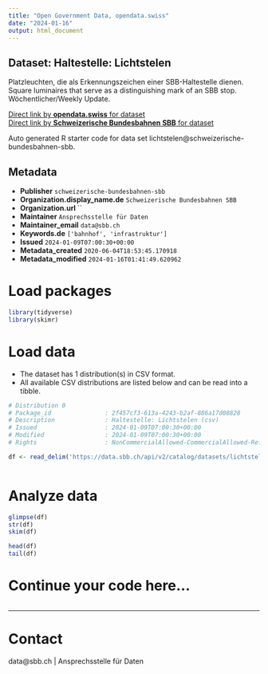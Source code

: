 ```yaml
---
title: "Open Government Data, opendata.swiss"
date: "2024-01-16"
output: html_document
---
```


## Dataset: Haltestelle: Lichtstelen

Platzleuchten, die als Erkennungszeichen einer SBB-Haltestelle dienen. Square luminaires that serve as a distinguishing mark of an SBB stop. Wöchentlicher/Weekly Update.

[Direct link by **opendata.swiss** for dataset](https://opendata.swiss/de/dataset/haltestelle-lichtstelen)<br>
[Direct link by **Schweizerische Bundesbahnen SBB** for dataset](https://data.sbb.ch/explore/dataset/lichtstelen/)

Auto generated R starter code for data set lichtstelen@schweizerische-bundesbahnen-sbb.

## Metadata

- **Publisher** `schweizerische-bundesbahnen-sbb`
- **Organization.display_name.de** `Schweizerische Bundesbahnen SBB`
- **Organization.url** ``
- **Maintainer** `Ansprechsstelle für Daten`
- **Maintainer_email** `data@sbb.ch`
- **Keywords.de** `['bahnhof', 'infrastruktur']`
- **Issued** `2024-01-09T07:00:30+00:00`
- **Metadata_created** `2020-06-04T18:53:45.170918`
- **Metadata_modified** `2024-01-16T01:41:49.620962`


# Load packages

```r

library(tidyverse)
library(skimr)

```

# Load data

-   The dataset has 1 distribution(s) in CSV format.
-   All available CSV distributions are listed below and can be read into a tibble.

```r

# Distribution 0
# Package_id               : 2f457cf3-613a-4243-b2af-886a17d08828
# Description              : Haltestelle: Lichtstelen (csv)
# Issued                   : 2024-01-09T07:00:30+00:00
# Modified                 : 2024-01-09T07:00:30+00:00
# Rights                   : NonCommercialAllowed-CommercialAllowed-ReferenceRequired

df <- read_delim('https://data.sbb.ch/api/v2/catalog/datasets/lichtstelen/exports/csv')



```

# Analyze data

```r

glimpse(df)
str(df)
skim(df)

head(df)
tail(df)

```

# Continue your code here...

```r

```

------------------------------------------------------------------------

# Contact

data@sbb.ch | Ansprechsstelle für Daten
